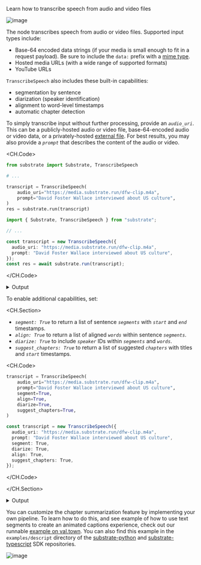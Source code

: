 
<Callout emoji="֍">Learn how to transcribe speech from audio and video files</Callout>

<Card>
  <CardContent className="flex justify-center pt-4 pb-0 rounded">
    <Image className="rounded" src="https://media.substrate.run/federer.gif" width={600} height={600} alt="image" />
  </CardContent>
</Card>

The <TranscribeSpeech/> node transcribes speech from audio or video files. Supported input types include:

- Base-64 encoded data strings (if your media is small enough to fit in a request payload). Be sure to include the `data:` prefix with a [mime type](https://developer.mozilla.org/en-US/docs/Web/HTTP/Basics_of_HTTP/MIME_types).
- Hosted media URLs (with a wide range of supported formats)
- YouTube URLs

`TranscribeSpeech` also includes these built-in capabilities:

- segmentation by sentence
- diarization (speaker identification)
- alignment to word-level timestamps
- automatic chapter detection

To simply transcribe input without further processing, provide an _`audio_uri`_. This can be a publicly-hosted audio or video file, base-64-encoded audio or video data, or a privately-hosted [external file](http://localhost:3000/reference/external-files). For best results, you may also provide a _`prompt`_ that describes the content of the audio or video.

<CH.Code>

```python Python
from substrate import Substrate, TranscribeSpeech

# ...

transcript = TranscribeSpeech(
    audio_uri="https://media.substrate.run/dfw-clip.m4a",
    prompt="David Foster Wallace interviewed about US culture",
)
res = substrate.run(transcript)
```

```typescript TypeScript
import { Substrate, TranscribeSpeech } from "substrate";

// ...

const transcript = new TranscribeSpeech({
  audio_uri: "https://media.substrate.run/dfw-clip.m4a",
  prompt: "David Foster Wallace interviewed about US culture",
});
const res = await substrate.run(transcript);
```

</CH.Code>

<details>
<summary>Output</summary>

```json
{
  "text": "language like that, the wounded inner child, the inner pain, is part of a kind of pop psychological movement in the United States that is a sort of popular Freudianism that ..."
}
```

</details>

To enable additional capabilities, set:

<CH.Section>

- _`segment: True`_ to return a list of sentence _`segments`_ with _`start`_ and _`end`_ timestamps.
- _`align: True`_ to return a list of aligned _`words`_ within sentence _`segments`_.
- _`diarize: True`_ to include _`speaker`_ IDs within _`segments`_ and _`words`_.
- _`suggest_chapters: True`_ to return a list of suggested _`chapters`_ with titles and _`start`_ timestamps.

<CH.Code>

```python Python
transcript = TranscribeSpeech(
    audio_uri="https://media.substrate.run/dfw-clip.m4a",
    prompt="David Foster Wallace interviewed about US culture",
    segment=True,
    align=True,
    diarize=True,
    suggest_chapters=True,
)
```

```typescript TypeScript
const transcript = new TranscribeSpeech({
  audio_uri: "https://media.substrate.run/dfw-clip.m4a",
  prompt: "David Foster Wallace interviewed about US culture",
  segment: True,
  diarize: True,
  align: True,
  suggest_chapters: True,
});
```

</CH.Code>

</CH.Section>

<details>
<summary>Output</summary>

```json
{
  "text": "language like that, the wounded inner child, the inner pain, is part of a kind of pop psychological movement in the United States that is a sort of popular Freudianism that ...",
  "segments": [
    {
      "start": 0.874,
      "end": 15.353,
      "speaker": "SPEAKER_00",
      "text": "language like that, the wounded inner child, the inner pain, is part of a kind of pop psychological movement in the United States that is a sort of popular Freudianism that",
      "words": [
        {
          "word": "language",
          "start": 0.874,
          "end": 1.275,
          "speaker": "SPEAKER_00"
        },
        {
          "word": "like",
          "start": 1.295,
          "end": 1.455,
          "speaker": "SPEAKER_00"
        }
      ]
    }
  ],
  "chapters": [
    {
      "title": "Introduction to the Wounded Inner Child and Popular Psychology in US",
      "start": 0.794
    },
    {
      "title": "The Paradox of Popular Psychology and Anger in America",
      "start": 16.186
    }
  ]
}
```

</details>

You can customize the chapter summarization feature by implementing your own pipeline. To learn how to do this, and see example of how to use text segments to create an animated captions experience, check out our runnable [example on val.town](https://www.val.town/v/substrate/subaudio). You can also find this example in the `examples/descript` directory of the [substrate-python](https://github.com/substratelabs/substrate-python) and [substrate-typescript](https://github.com/substratelabs/substrate-typescript) SDK repositories.

<Link href="https://www.val.town/v/substrate/subaudio">
  <Card>
    <CardContent className="flex justify-center pt-4 pb-0 rounded">
      <Image className="rounded" src="https://media.substrate.run/federer.gif" width={600} height={600} alt="image" />
    </CardContent>
  </Card>
</Link>
